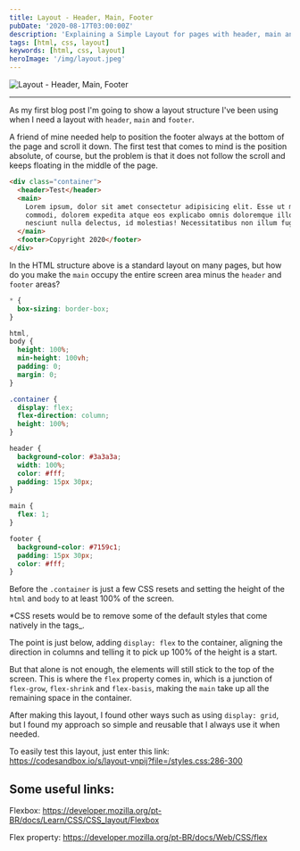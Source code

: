 ```yaml
---
title: Layout - Header, Main, Footer
pubDate: '2020-08-17T03:00:00Z'
description: 'Explaining a Simple Layout for pages with header, main and footer'
tags: [html, css, layout]
keywords: [html, css, layout]
heroImage: '/img/layout.jpeg'
---
```


<img src="/img/layout.jpeg" alt="Layout - Header, Main, Footer" />

---

As my first blog post I'm going to show a layout structure I've been using when I need a layout with `header`, `main` and `footer`.

A friend of mine needed help to position the footer always at the bottom of the page and scroll it down. The first test that comes to mind is the position absolute, of course, but the problem is that it does not follow the scroll and keeps floating in the middle of the page.

```html
<div class="container">
  <header>Test</header>
  <main>
    Lorem ipsum, dolor sit amet consectetur adipisicing elit. Esse ut modi non
    commodi, dolorem expedita atque eos explicabo omnis doloremque illo,
    nesciunt nulla delectus, id molestias! Necessitatibus non illum fugiat.
  </main>
  <footer>Copyright 2020</footer>
</div>
```

In the HTML structure above is a standard layout on many pages, but how do you make the `main` occupy the entire screen area minus the `header` and `footer` areas?

```css
* {
  box-sizing: border-box;
}

html,
body {
  height: 100%;
  min-height: 100vh;
  padding: 0;
  margin: 0;
}

.container {
  display: flex;
  flex-direction: column;
  height: 100%;
}

header {
  background-color: #3a3a3a;
  width: 100%;
  color: #fff;
  padding: 15px 30px;
}

main {
  flex: 1;
}

footer {
  background-color: #7159c1;
  padding: 15px 30px;
  color: #fff;
}
```

Before the `.container` is just a few CSS resets and setting the height of the `html` and `body` to at least 100% of the screen.

\*CSS resets would be to remove some of the default styles that come natively in the tags_.

The point is just below, adding `display: flex` to the container, aligning the direction in columns and telling it to pick up 100% of the height is a start.

But that alone is not enough, the elements will still stick to the top of the screen. This is where the `flex` property comes in, which is a junction of `flex-grow`, `flex-shrink` and `flex-basis`, making the `main` take up all the remaining space in the container.

After making this layout, I found other ways such as using `display: grid`, but I found my approach so simple and reusable that I always use it when needed.

To easily test this layout, just enter this link: https://codesandbox.io/s/layout-vnpij?file=/styles.css:286-300

## Some useful links:

Flexbox: https://developer.mozilla.org/pt-BR/docs/Learn/CSS/CSS_layout/Flexbox

Flex property: https://developer.mozilla.org/pt-BR/docs/Web/CSS/flex
